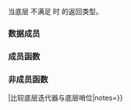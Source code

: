 {{cpp/ranges/title|n=filter_view&lt;V,Pred&gt;::|''sentinel''}}
{{cpp/ranges/filter_view/navbar}}
{{ddcl|since=c++20|notes={{mark expos}}|
class /*sentinel*/;
}}

当底层 {{lconcept|view}} {{tt|V}} 不满足 {{lconcept|common_range}} 时 {{ltt|cpp/ranges/filter_view|filter_view::end}} 的返回类型。

===数据成员===
{{dsc begin}}
{{dsc hitem|成员|定义}}
{{dsc expos mem obj|end_|private=yes|spec={{tt|V}}|底层 {{lconcept|view}} 的哨位}}
{{dsc end}}

===成员函数===
{{dsc begin}}
{{dsc mem ctor|{{PAGENAME}}#ctor|构造哨位}}
{{dsc mem fun|{{PAGENAME}}#base|title=base|返回底层哨位}}
{{dsc end}}

{{anchor|ctor}}
{{member|{{small|std::ranges::filter_view::''sentinel''::}}''sentinel''|2=
{{dcl begin}}
{{dcl|since=c++20|num=1|1=
/*sentinel*/() = default;
}}
{{dcl|since=c++20|num=2|1=
constexpr explicit /*sentinel*/( filter_view&amp; parent );
}}
{{dcl end}}

@1@ 经由其默认成员初始化式（{{c|1== ranges::sentinel_t&lt;V&gt;()}}）值初始化 {{tti|end_}}。
@2@ 以 {{c|ranges​::​end(parent.base_)}} 初始化 {{tti|end_}}。
}}

{{anchor|base}}
{{member|{{small|std::ranges::filter_view::''sentinel''::}}base|2=
{{ddcl|since=c++20|1=
constexpr ranges::sentinel_t&lt;V&gt; base() const;
}}
等价于 {{c|return end_;}}。
}}

===非成员函数===
{{dsc begin}}
{{dsc fun|{{PAGENAME}}#compare|title=operator{{==}}|比较底层迭代器与底层哨位|notes={{mark c++20}}}}
{{dsc end}}

{{anchor|compare}}
{{member|1=operator==&lt;small&gt;(std::ranges::filter_view::''iterator'', std::ranges::filter_view::''sentinel'')&lt;/small&gt;|2=
{{ddcl|since=c++20|1=
friend constexpr bool operator==( const /*iterator*/&amp; x,
                                  const /*sentinel*/&amp; y );
}}
等价于 {{c|1=return x.current_ == y.end_;}}，其中 {{tti|current_}} 为包装于 {{rlpt|iterator|filter_view::''iterator''}} 的底层迭代器。

{{cpp/note synthesized eq}}

{{cpp/hidden friend|plural=no|{{tt|std::ranges::filter_view::''sentinel''}}}}
}}

{{langlinks|en|es|ja|ru}}